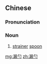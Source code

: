 ==Chinese==
{{zh-forms|t2=漏杓}}

===Pronunciation===
{{zh-pron
|m=lòusháo,er=y
|cat=n
}}

===Noun===
{{zh-noun}}

# [[strainer]] [[spoon]]

[[mg:漏勺]]
[[zh:漏勺]]